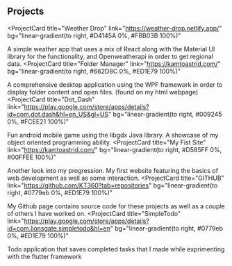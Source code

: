 ## Projects

<ProjectCard
  title="Weather Drop"
  link="https://weather-drop.netlify.app/"
  bg="linear-gradient(to right, #D4145A 0%, #FBB03B 100%)"
>
  A simple weather app that uses a mix of React along with the Material UI library for the functionality, and Openweatherapi in order to get regional data.
</ProjectCard>
<ProjectCard
  title="Folder Manager"
  link="https://kamtoastrid.com/"
  bg="linear-gradient(to right, #662D8C 0%, #ED1E79 100%)"
>
  A comprehensive desktop application using the WPF framework in order to display folder content and open files. (found on my html webpage)
</ProjectCard>
<ProjectCard
  title="Dot_Dash"
  link="https://play.google.com/store/apps/details?id=com.dot.dash&hl=en_US&gl=US"
  bg="linear-gradient(to right, #009245 0%, #FCEE21 100%)"
>
  Fun android mobile game using the libgdx Java library. A showcase of my object oriented programming ability.
</ProjectCard>
<ProjectCard
  title="My Fist Site"
  link="https://kamtoastrid.com/"
  bg="linear-gradient(to right, #D585FF 0%, #00FFEE 100%)"
>
  Another look into my progression. My first website featuring the basics of web development as well as some interaction.
</ProjectCard>
<ProjectCard
  title="GITHUB"
  link="https://github.com/KT360?tab=repositories"
  bg="linear-gradient(to right, #0779eb 0%, #ED1E79 100%)"
>
  My Github page contains source code for these projects as well as a couple of others I have worked on.
</ProjectCard>
<ProjectCard
  title="SimpleTodo"
  link="https://play.google.com/store/apps/details?id=com.lionsgate.simpletodo&hl=en"
  bg="linear-gradient(to right, #0779eb 0%, #ED1E79 100%)"
>
  Todo application that saves completed tasks that I made while exprimenting with the flutter framework
</ProjectCard>